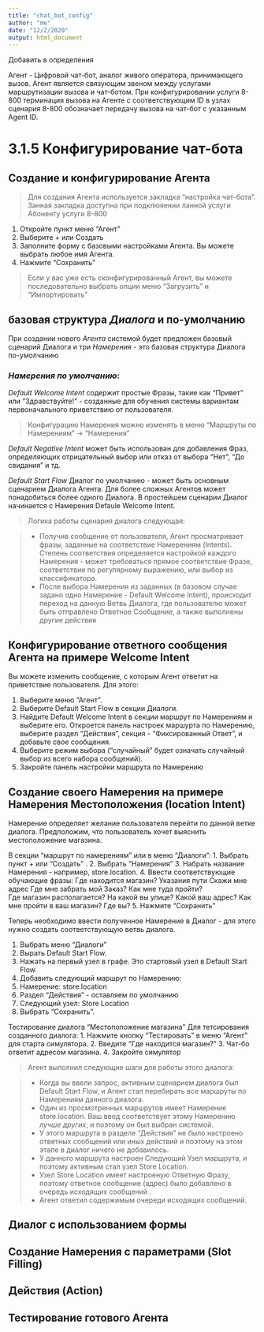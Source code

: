 ```yaml
---
title: "chat_bot_config"
author: "me"
date: "12/2/2020"
output: html_document
---
```


Добавить в определения 

Агент - Цифровой чат-бот, аналог живого оператора, принимающего вызов. Агент является связующим звеном между услугами маршрутизации вызова и чат-ботом. При конфигурировании услуги 8-800 терминация вызова на Агенте с соответствующим ID в узлах сценария 8-800 обозначает передачу вызова на чат-бот с указанным Agent ID.


# 3.1.5 Конфигурирование чат-бота

## Создание и конфигурирование Агента

> Для создания Агента используется закладка "настройка чат-бота". Занная закладка доступна при 
> подклюяении ланной услуги Абоненту услуги 8-800

1. Откройте пункт меню "Агент"
2. Выберите + или Создать
3. Заполните форму с базовыми настройками Агента. Вы можете выбрать любое имя Агента.
4. Нажмите "Сохранить"


> Если у вас уже есть сконфигурированный Агент, вы можете последовательно выбрать опции меню "Загрузить" и "Импортировать"

## базовая структура _Диалога_ и по-умолчанию
При создании нового _Агента_ системой будет предложен базовый сценарий Диалога и три _Намерения_ - это базовая структура Диалога по-умолчанию

### _Намерения по умолчанию_:
*Default Welcome Intent*  содержит простые Фразы, такие как "Привет" или "Здравствуйте!" - созданные для обучения системы вариантам первоначального приветствию от пользователя. 

> Конфигурацию Намерения можно изменять в меню "Маршруты по Намерениям" -> "Намерения"

*Default Negative Intent* может быть использован для добавления Фраз, определяющих отрицательный выбор или отказ от выбора "Нет", "До свидания" и тд.

*Default Start Flow* Диалог по умолчанию - может быть основным сценарием Диалога Агента. Для более сложных Агентов может понадобиться более одного Диалога. В простейшем сценарии Диалог начинается с Намерения Defaule Welcome Intent. 

> Логика работы сценария диалога следующая: 

> - Получив сообщение от пользователя, Агент просматривает фразы, заданные на соответствие Намерениям (Intents). Степень соответствия определяется настройкой каждого Намерения - может требоваться прямое соответствие Фразе, соответствие по регулярному выражению, или выбор из классификатора.
> - После выбора Намерения из заданных (в базовом случае задано одно Намерение - Default Welcome Intent), происходит переход на данную Ветвь Диалога, где пользователю может быть отправлено Ответное Сообщение, а также выполнены другие действия

## Конфигурирование ответного сообщения Агента на примере Welcome Intent
Вы можете изменить сообщение, с которым Агент ответит на приветствие пользователя. Для этого:

1. Выберите меню "Агент".
2. Выберите Default Start Flow в секции Диалоги.
3. Найдите Default Welcome Intent в секции маршрут по Намерениям и выберите его.
Откроется панель настроек маршурта по Намерению, выберите раздел "Действия", секция -  "Фиксированный Ответ", и добавьте свое сообщения.
4. Выберите режим выбора ("случайный" будет означать случайный выбор из всего набора сообщений).
5. Закройте панель настройки маршрута по Намерению


## Создание своего Намерения на примере Намерения Местоположения (location Intent)

Намерение определяет желание пользователя перейти по данной ветке диалога. Предположим, что пользователь хочет выяснить местоположение магазина.

В секции "маршрут по намерениям" или в меню "Диалоги":
1. Выбрать пункт + или "Создать" .
2. Выбрать "Намерения"
3. Набрать название Намерения - например, store.location.
4. Ввести соответствующие обучающие фразы:
    Где находится магазин?
    Указания пути
    Скажи мне адрес
    Где мне забрать мой Заказ?
    Как мне туда пройти?    
    Где магазин располагается?
    На какой вы улице?
    Какой ваш адрес?
    Как мне пройти в ваш магазин?
    Где вы?
5. Нажмите "Сохранить"


Теперь необходимо ввести полученное Намерение в Диалог - для этого нужно создать соответствующую ветвь диалога.


1. Выбрать меню "Диалоги"
2. Вырать Default Start Flow.
3. Нажать на первый узел в графе. Это стартовый узел в Default Start Flow.
4. Добавить следующий маршрут по Намерению:
5. Намерение: store.location
6. Раздел "Действия" - оставляем по умолчанию
6. Следующий узел: Store Location
7. Выбрать "Сохранить".

Тестирование диалога "Местоположение магазина"
Для тетсирования созданного диалога:
1. Нажмите кнопку "Тестировать" в меню "Агент" для старта симулятора.
2. Введите "Где находится магазин?"
3. Чат-бо ответит адресом магазина.
4. Закройте симулятор

> Агент выполнил следующие шаги для работы этого диалога:

> - Когда вы ввели запрос, активным сценарием диалога был Default Start Flow, и Агент стал перебирать все маршруты по Намерениям данного диалога.
> - Один из просмотренных маршрутов имеет Намерение store.location. Ваш ввод соответствует этому Намерению _лучше других_, и поэтому он был выбран системой.
> - У этого маршрута в разделе "Действия" не было настроено ответных сообщений или иных действий и поэтому на этом этапе в диалог ничего не добавилось.
> - У данного маршрута настроен Следующий Узел маршрута, и поэтому активным стал узел Store Location.
> - Узел Store Location имеет настроеную Ответную Фразу, поэтому ответное сообщение (адрес) было добавлено в очередь исходящих сообщений .
> - Агент ответил содержимым очереди исходящих сообщений.



## Диалог с использованием формы


## Создание Намерения с параметрами (Slot Filling)


## Действия (Action)



## Тестирование готового Агента









